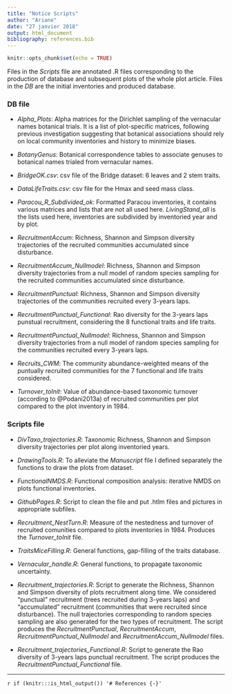 ```yaml
---
title: "Notice Scripts"
author: "Ariane"
date: "27 janvier 2018"
output: html_document
bibliography: references.bib
---
```



```r
knitr::opts_chunk$set(echo = TRUE)
```


Files in the *Scripts* file are annotated .R files corresponding to the production of database and subsequent plots of the whole plot article.
Files in the *DB* are the initial inventories and produced database.


### DB file

- *Alpha_Plots*: Alpha matrices for the Dirichlet sampling of the vernacular names botanical trials. 
It is a list of plot-specific matrices, following previous investigation suggesting that botanical associations should rely on local community inventories and history to minimize biases.

- *BotanyGenus*: Botanical correspondence tables to associate genuses to botanical names trialed from vernacular names.

- *BridgeOK.csv*: csv file of the Bridge dataset: 6 leaves and 2 stem traits.

- *DataLifeTraits.csv*: csv file for the Hmax and seed mass class.

- *Paracou_R_Subdivided_ok*: Formatted Paracou inventories, it contains various matrices and lists that are not all used here. 
*LivingStand_all* is the lists used here, inventories are subdivided by inventoried year and by plot.

- *RecruitmentAccum*: Richness, Shannon and Simpson diversity trajectories of the recruited communities accumulated since disturbance.

- *RecruitmentAccum_Nullmodel*: Richness, Shannon and Simpson diversity trajectories from a null model of random species sampling for the recruited communities accumulated since disturbance.

- *RecruitmentPunctual*: Richness, Shannon and Simpson diversity trajectories of the communities recruited every 3-years laps.

- *RecruitmentPunctual_Functional*: Rao diversity for the 3-years laps punstual recruitment, considering the 8 functional traits and life traits.

- *RecruitmentPunctual_Nullmodel*: Richness, Shannon and Simpson diversity trajectories from a null model of random species sampling for the communities recruited every 3-years laps.

- *Recruits_CWM*: The community abundance-weighted means of the puntually recruited communities for the 7 functional and life traits considered.

- *Turnover_toInit*: Value of abundance-based taxonomic turnover (according to @Podani2013a) of recruited communities per plot compared to the plot inventory in 1984.


### Scripts file

- *DivTaxo_trajectories.R*: Taxonomic Richness, Shannon and Simpson diversity trajectories per plot along inventoried years.

- *DrawingTools.R*: To alleviate the *Manuscript* file I defined separately the functions to draw the plots from dataset.

- *FunctionalNMDS.R*: Functional composition analysis: iterative NMDS on plots functional inventories.

- *GithubPages.R*: Script to clean the file and put .htlm files and pictures in appropriate subfiles.

- *Recruitment_NestTurn.R*: Measure of the nestedness and turnover of recruited comunities compared to plots inventories in 1984. Produces the *Turnover_toInit* file.

- *TraitsMiceFilling.R*: General functions, gap-filling of the traits database.

- *Vernacular_handle.R*: General functions, to propagate taxonomic uncertainty.

- *Recruitment_trajectories.R*: Script to generate the Richness, Shannon and Simpson diversity of plots recruitment along time. 
We considered "punctual" recruitment (trees recruited during 3-years laps) and "accumulated" recruitment (communities that were recruited since disturbance).
The null trajectories corresponding to random species sampling are also generated for the two types of recruitment.
The script produces the *RecruitmentPunctual*, *RecruitmentAccum*, *RecruitmentPunctual_Nullmodel* and *RecruitmentAccum_Nullmodel* files.

- *Recruitment_trajectories_Functional.R*: Script to generate the Rao diversity of 3-years laps punctual recruitment. 
The script produces the *RecruitmentPunctual_Functional* file.

----

`r if (knitr:::is_html_output()) '# References {-}'`
